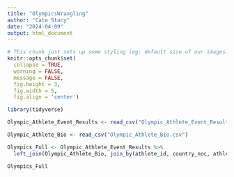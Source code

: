 ```yaml
---
title: "OlympicsWrangling"
author: "Cate Stacy"
date: "2024-04-09"
output: html_document
---
```


```r
# This chunk just sets up some styling (eg: default size of our images)
knitr::opts_chunk$set(
  collapse = TRUE, 
  warning = FALSE,
  message = FALSE,
  fig.height = 3, 
  fig.width = 5,
  fig.align = 'center')
```

```r
library(tidyverse)

Olympic_Athlete_Event_Results <- read_csv("Olympic_Athlete_Event_Results.csv")

Olympic_Athlete_Bio <- read_csv("Olympic_Athlete_Bio.csv")
```

```r
Olympics_Full <- Olympic_Athlete_Event_Results %>%
  left_join(Olympic_Athlete_Bio, join_by(athlete_id, country_noc, athlete == name))

Olympics_Full
```
